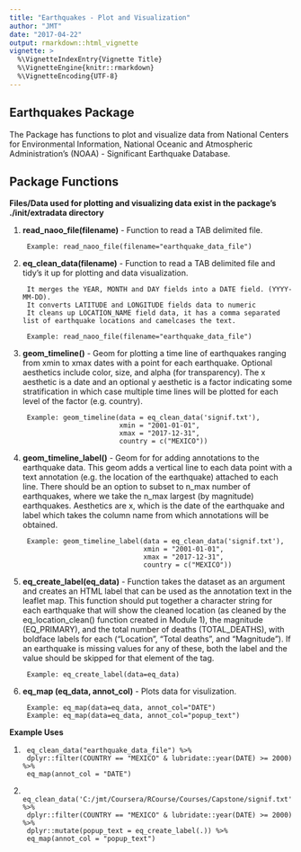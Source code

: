 ```yaml
---
title: "Earthquakes - Plot and Visualization"
author: "JMT"
date: "2017-04-22"
output: rmarkdown::html_vignette
vignette: >
  %\VignetteIndexEntry{Vignette Title}
  %\VignetteEngine{knitr::rmarkdown}
  %\VignetteEncoding{UTF-8}
---
```


## Earthquakes Package

The Package has functions to plot and visualize data from National Centers for Environmental Information, National Oceanic and Atmospheric Administration's (NOAA) - Significant Earthquake Database.

## Package Functions
**Files/Data used for plotting and visualizing data exist in the package's ./init/extradata directory**

1. **read_naoo_file(filename)** - Function to read a TAB delimited file.

        Example: read_naoo_file(filename="earthquake_data_file")

2. **eq_clean_data(filename)** - Function to read a TAB delimited file and tidy's it up for plotting and data visualization.

        It merges the YEAR, MONTH and DAY fields into a DATE field. (YYYY-MM-DD).
        It converts LATITUDE and LONGITUDE fields data to numeric
        It cleans up LOCATION_NAME field data, it has a comma separated list of earthquake locations and camelcases the text.

        Example: read_naoo_file(filename="earthquake_data_file")

3. **geom_timeline()** - Geom for plotting a time line of earthquakes ranging from xmin to xmax dates with a point for each earthquake. Optional aesthetics include color, size, and alpha (for transparency). The x aesthetic is a date and an optional y aesthetic is a factor indicating some stratification in which case multiple time lines will be plotted for each level of the factor (e.g. country).

        Example: geom_timeline(data = eq_clean_data('signif.txt'),
                               xmin = "2001-01-01",
                               xmax = "2017-12-31",
                               country = c("MEXICO"))

4. **geom_timeline_label()** - Geom for for adding annotations to the earthquake data. This geom adds a vertical line to each data point with a text annotation (e.g. the location of the earthquake) attached to each line. There should be an option to subset to n_max number of earthquakes, where we take the n_max largest (by magnitude) earthquakes. Aesthetics are x, which is the date of the earthquake and label which takes the column name from which annotations will be obtained.

        Example: geom_timeline_label(data = eq_clean_data('signif.txt'),
                                     xmin = "2001-01-01",
                                     xmax = "2017-12-31",
                                     country = c("MEXICO"))

5. **eq_create_label(eq_data)** - Function takes the dataset as an argument and creates an HTML label that can be used as the annotation text in the leaflet map. This function should put together a character string for each earthquake that will show the cleaned location (as cleaned by the eq_location_clean() function created in Module 1), the magnitude (EQ_PRIMARY), and the total number of deaths (TOTAL_DEATHS), with boldface labels for each ("Location", "Total deaths", and "Magnitude"). If an earthquake is missing values for any of these, both the label and the value should be skipped for that element of the tag.

        Example: eq_create_label(data=eq_data)

6. **eq_map (eq_data, annot_col)** - Plots data for visulization.

        Example: eq_map(data=eq_data, annot_col="DATE")
        Example: eq_map(data=eq_data, annot_col="popup_text")

**Example Uses**

1.      eq_clean_data("earthquake_data_file") %>%
        dplyr::filter(COUNTRY == "MEXICO" & lubridate::year(DATE) >= 2000) %>%
        eq_map(annot_col = "DATE")

2.      eq_clean_data('C:/jmt/Coursera/RCourse/Courses/Capstone/signif.txt') %>%
        dplyr::filter(COUNTRY == "MEXICO" & lubridate::year(DATE) >= 2000) %>%
        dplyr::mutate(popup_text = eq_create_label(.)) %>%
        eq_map(annot_col = "popup_text")

